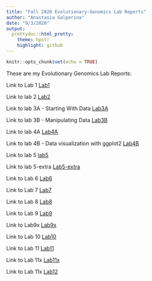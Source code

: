 ```yaml
---
title: "Fall 2020 Evolutionary-Genomics Lab Reports"
author: "Anastasia Galperina"
date: "9/3/2020"
output:
  prettydoc::html_pretty:
    theme: hpstr
    highlight: github
---
```

```r
knitr::opts_chunk$set(echo = TRUE)
```
These are my Evolutionary Genomics Lab Reports: 

Link to Lab 1
[Lab1](Lab1.html)

Link to lab 2
[Lab2](Lab2.html)

Link to lab 3A - Starting With Data
[Lab3A](lab3A.html)

Link to lab 3B - Manipulating Data
[Lab3B](Lab3B.html)

Link to lab 4A
[Lab4A](Lab4.html)

Link to lab 4B - Data visualization with ggplot2
[Lab4B](Lab4B.html)

Link to lab 5
[lab5](Lab5.html)

Link to lab 5-extra
[Lab5-extra](lab5-extra.html)

Link to Lab 6
[Lab6](Lab6.html)

Link to Lab 7
[Lab7](Lab7.html)

Link to Lab 8
[Lab8](Lab8.html)

Link to Lab 9
[Lab9](Lab9.html)

Link to Lab9x
[Lab9x](Lab9x.html)

Link to Lab 10
[Lab10](Lab10.html)

Link to Lab 11
[Lab11](Lab11.html)

Link to Lab 11x
[Lab11x](Lab11x.html)

Link to Lab 11x
[Lab12](Lab12.html)
